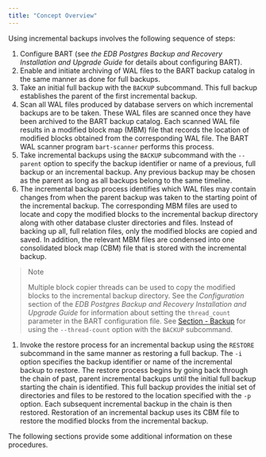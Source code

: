 ```yaml
---
title: "Concept Overview"
---
```


<div id="concept_overview" class="registered_link"></div>


Using incremental backups involves the following sequence of steps:

1.  Configure BART (see *the EDB Postgres Backup and Recovery Installation and Upgrade Guide* for details about configuring BART).
2.  Enable and initiate archiving of WAL files to the BART backup catalog in the same manner as done for full backups.
3.  Take an initial full backup with the `BACKUP` subcommand. This full backup establishes the parent of the first incremental backup.
4.  Scan all WAL files produced by database servers on which incremental backups are to be taken. These WAL files are scanned once they have been archived to the BART backup catalog. Each scanned WAL file results in a modified block map (MBM) file that records the location of modified blocks obtained from the corresponding WAL file. The BART WAL scanner program `bart-scanner` performs this process.
5.  Take incremental backups using the `BACKUP` subcommand with the `--parent` option to specify the backup identifier or name of a previous, full backup or an incremental backup. Any previous backup may be chosen as the parent as long as all backups belong to the same timeline.
6.  The incremental backup process identifies which WAL files may contain changes from when the parent backup was taken to the starting point of the incremental backup. The corresponding MBM files are used to locate and copy the modified blocks to the incremental backup directory along with other database cluster directories and files. Instead of backing up all, full relation files, only the modified blocks are copied and saved. In addition, the relevant MBM files are condensed into one consolidated block map (CBM) file that is stored with the incremental backup.

> <div class="note">
>
> <div class="title">
>
> Note
>
> </div>
>
> Multiple block copier threads can be used to copy the modified blocks to the incremental backup directory. See the *Configuration* section of the *EDB Postgres Backup and Recovery Installation and Upgrade Guide* for information about setting the `thread_count` parameter in the BART configuration file. See [Section - Backup](../../04_using_bart/03_basic_bart_subcommand_usage/#backup) for using the `--thread-count` option with the `BACKUP` subcommand.
>
> </div>

1.  Invoke the restore process for an incremental backup using the `RESTORE` subcommand in the same manner as restoring a full backup. The `-i` option specifies the backup identifier or name of the incremental backup to restore. The restore process begins by going back through the chain of past, parent incremental backups until the initial full backup starting the chain is identified. This full backup provides the initial set of directories and files to be restored to the location specified with the `-p` option. Each subsequent incremental backup in the chain is then restored. Restoration of an incremental backup uses its CBM file to restore the modified blocks from the incremental backup.

The following sections provide some additional information on these procedures.
